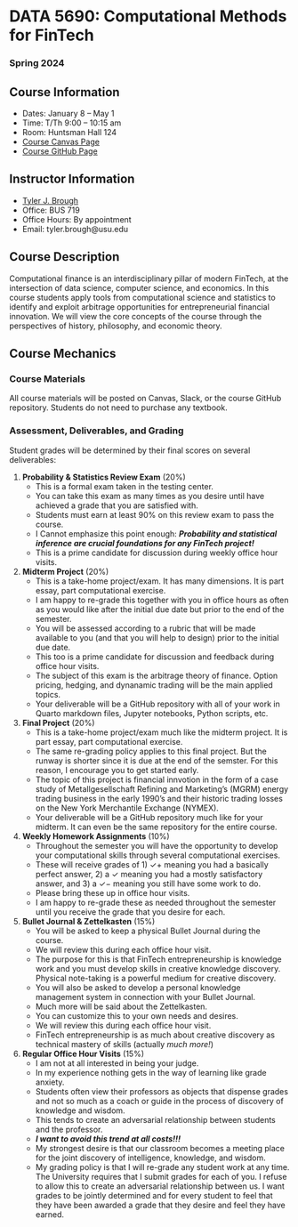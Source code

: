 # __DATA 5690: Computational Methods for FinTech__

### Spring 2024

## Course Information

- Dates: January 8 -- May 1
- Time: T/Th 9:00 -- 10:15 am
- Room: Huntsman Hall 124
- [Course Canvas Page]()
- [Course GitHub Page]()

## Instructor Information

- [Tyler J. Brough](https://broughtj.github.io/)
- Office: BUS 719
- Office Hours: By appointment
- Email: tyler.brough@usu.edu

## Course Description

Computational finance is an interdisciplinary pillar of modern FinTech, at the intersection of data science, computer science, and economics. In this course students apply tools from computational science and statistics to identify and exploit arbitrage opportunities for entrepreneurial financial innovation. We will view the core concepts of the course through the perspectives of history, philosophy, and economic theory.  

## Course Mechanics

### Course Materials

All course materials will be posted on Canvas, Slack, or the course GitHub repository. Students do not need to purchase any textbook. 


### Assessment, Deliverables, and Grading

Student grades will be determined by their final scores on several deliverables:

1. __Probability & Statistics Review Exam__ ($20\%$)
    - This is a formal exam taken in the testing center. 
    - You can take this exam as many times as you desire until have achieved a grade that you are satisfied with. 
    - Students must earn at least $90\%$ on this review exam to pass the course. 
    - I Cannot emphasize this point enough: ___Probability and statistical inference are crucial foundations for any FinTech project!___
    - This is a prime candidate for discussion during weekly office hour visits.

2. __Midterm Project__ ($20\%$)
    - This is a take-home project/exam. It has many dimensions. It is part essay, part computational exercise. 
    - I am happy to re-grade this together with you in office hours as often as you would like after the initial due date but prior to the end of the semester. 
    - You will be assessed according to a rubric that will be made available to you (and that you will help to design) prior to the initial due date.
    - This too is a prime candidate for discussion and feedback during office hour visits.
    - The subject of this exam is the arbitrage theory of finance. Option pricing, hedging, and dynanamic trading will be the main applied topics.
    - Your deliverable will be a GitHub repository with all of your work in Quarto markdown files, Jupyter notebooks, Python scripts, etc.

3. __Final Project__ ($20\%$)
    - This is a take-home project/exam much like the midterm project. It is part essay, part computational exercise.
    - The same re-grading policy applies to this final project. But the runway is shorter since it is due at the end of the semster. For this reason, I encourage you to get started early.
    - The topic of this project is financial innvotion in the form of a case study of Metallgesellschaft Refining and Marketing's (MGRM) energy trading business in the early 1990's and their historic trading losses on the New York Merchantile Exchange (NYMEX). 
    - Your deliverable will be a GitHub repository much like for your midterm. It can even be the same repository for the entire course.

4. __Weekly Homework Assignments__ ($10\%$)
    - Throughout the semester you will have the opportunity to develop your computational skills through several computational exercises. 
    - These will receive grades of 1) $\checkmark +$ meaning you had a basically perfect answer, 2) a $\checkmark$ meaning you had a mostly satisfactory answer, and 3) a $\checkmark -$ meaning you still have some work to do. 
    - Please bring these up in office hour visits.
    - I am happy to re-grade these as needed throughout the semester until you receive the grade that you desire for each.

5. __Bullet Journal & Zettelkasten__ ($15\%$)
    - You will be asked to keep a physical Bullet Journal during the course.
    - We will review this during each office hour visit.
    - The purpose for this is that FinTech entrepreneurship is knowledge work and you must develop skills in creative knowledge discovery. Physical note-taking is a powerful medium for creative discovery.
    - You will also be asked to develop a personal knowledge management system in connection with your Bullet Journal.
    - Much more will be said about the Zettelkasten.
    - You can customize this to your own needs and desires.
    - We will review this during each office hour visit.
    - FinTech entrepreneurship is as much about creative discovery as technical mastery of skills (actually _much more!_) 

6. __Regular Office Hour Visits__ ($15\%$)
    - I am not at all interested in being your judge.
    - In my experience nothing gets in the way of learning like grade anxiety. 
    - Students often view their professors as objects that dispense grades and not so much as a coach or guide in the process of discovery of knowledge and wisdom.
    - This tends to create an adversarial relationship between students and the professor.
    - ___I want to avoid this trend at all costs!!!___
    - My strongest desire is that our classroom becomes a meeting place for the joint discovery of intelligence, knowledge, and wisdom.
    - My grading policy is that I will re-grade any student work at any time. The University requires that I submit grades for each of you. I refuse to allow this to create an adversarial relationship between us. I want grades to be jointly determined and for every student to feel that they have been awarded a grade that they desire and feel they have earned. 

